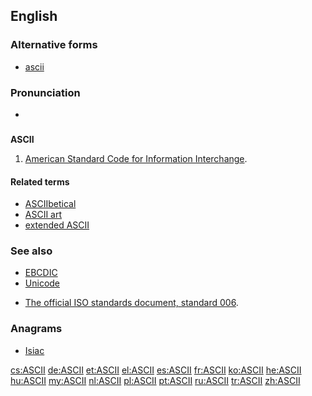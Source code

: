 {{also|ascii}}
==English==

===Alternative forms===
* [[ascii]]

===Pronunciation===
* {{IPA|[ˈæski]}}

==={{acronym-old|en}}===
{{wikipedia}}
'''ASCII'''

# {{context|computing|lang=en}} [[American Standard Code for Information Interchange]].

====Related terms====
* [[ASCIIbetical]]
* [[ASCII art]]
* [[extended ASCII]]

===See also===
* [[EBCDIC]]
* [[Unicode]]

* [http://www.itscj.ipsj.or.jp/ISO-IR/006.pdf The official ISO standards document, standard 006].

===Anagrams===
* [[Isiac#English|Isiac]]

[[cs:ASCII]]
[[de:ASCII]]
[[et:ASCII]]
[[el:ASCII]]
[[es:ASCII]]
[[fr:ASCII]]
[[ko:ASCII]]
[[he:ASCII]]
[[hu:ASCII]]
[[my:ASCII]]
[[nl:ASCII]]
[[pl:ASCII]]
[[pt:ASCII]]
[[ru:ASCII]]
[[tr:ASCII]]
[[zh:ASCII]]